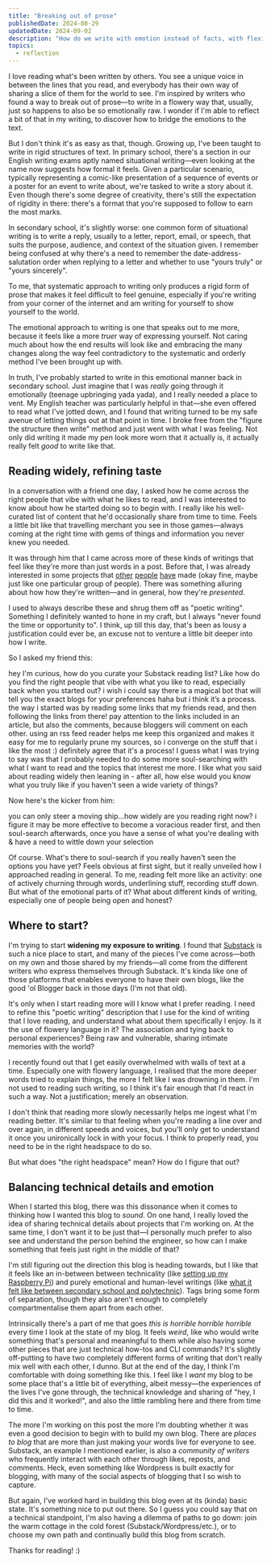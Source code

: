```yaml
---
title: "Breaking out of prose"
publishedDate: 2024-08-29
updatedDate: 2024-09-02
description: "How do we write with emotion instead of facts, with flexibility instead of structure, especially through an environment that raises and champions rigid prose?"
topics:
  - reflection
---
```


I love reading what's been written by others. You see a unique voice in between the lines that you read, and everybody has their own way of sharing a slice of them for the world to see. I'm inspired by writers who found a way to break out of prose—to write in a flowery way that, usually, just so happens to also be so emotionally raw. I wonder if I'm able to reflect a bit of that in my writing, to discover how to bridge the emotions to the text.

But I don't think it's as easy as that, though. Growing up, I've been taught to write in rigid structures of text. In primary school, there's a section in our English writing exams aptly named situational writing—even looking at the name now suggests how formal it feels. Given a particular scenario, typically representing a comic-like presentation of a sequence of events or a poster for an event to write about, we're tasked to write a story about it. Even though there's some degree of creativity, there's still the expectation of rigidity in there: there's a format that you're supposed to follow to earn the most marks.

In secondary school, it's slightly worse: one common form of situational writing is to write a reply, usually to a letter, report, email, or speech, that suits the purpose, audience, and context of the situation given. I remember being confused at why there's a need to remember the date-address-salutation order when replying to a letter and whether to use "yours truly" or "yours sincerely".

To me, that systematic approach to writing only produces a rigid form of prose that makes it feel difficult to feel genuine, especially if you're writing from your corner of the internet and am writing for yourself to show yourself to the world.

The emotional approach to writing is one that speaks out to me more, because it feels like a more *true*r way of expressing yourself. Not caring much about how the end results will look like and embracing the many changes along the way feel contradictory to the systematic and orderly method I've been brought up with.

In truth, I've probably started to write in this emotional manner back in secondary school. Just imagine that I was _really_ going through it emotionally (teenage upbringing yada yada), and I really needed a place to vent. My English teacher was particularly helpful in that—she even offered to read what I've jotted down, and I found that writing turned to be my safe avenue of letting things out at that point in time. I broke free from the "figure the structure then write" method and just went with what I was feeling. Not only did writing it made my pen look more worn that it actually is, it actually really felt _good_ to write like that.

## Reading widely, refining taste

In a conversation with a friend one day, I asked how he come across the right people that vibe with what he likes to read, and I was interested to know about how he started doing so to begin with. I really like his well-curated list of content that he'd occasionally share from time to time. Feels a little bit like that travelling merchant you see in those games—always coming at the right time with gems of things and information you never knew you needed.

It was through him that I came across more of these kinds of writings that feel like they're more than just words in a post. Before that, I was already interested in some projects that [other](https://we-b.site/) [people](https://pluriverse.world/) [have](https://verses.xyz/) made (okay fine, maybe just like one particular group of people). There was something alluring about how how they're written—and in general, how they're _presented_.

I used to always describe these and shrug them off as "poetic writing". Something I definitely wanted to hone in my craft, but I always "never found the time or opportunity to". I think, up till this day, that's been as lousy a justification could ever be, an excuse not to venture a little bit deeper into how I write.


<Conversation>
  <p>So I asked my friend this:</p>
  <ConversationMessage fromSelf={true}>
    hey I'm curious, how do you curate your Substack reading list? Like how do
    you find the right people that vibe with what you like to read, especially
    back when you started out?
  </ConversationMessage>
  <ConversationMessage>
    i wish i could say there is a magical bot that will tell you the exact blogs
    for your preferences haha but i think it’s a process. the way i started was
    by reading some links that my friends read, and then following the links
    from there! pay attention to the links included in an article, but also the
    comments, because bloggers will comment on each other. using an rss feed
    reader helps me keep this organized and makes it easy for me to regularly
    prune my sources, so i converge on the stuff that i like the most :)
  </ConversationMessage>
  <ConversationMessage fromSelf={true}>
    definitely agree that it's a process! I guess what I was trying to say was
    that I probably needed to do some more soul-searching with what I want to
    read and the topics that interest me more. I like what you said about
    reading widely then leaning in - after all, how else would you know what you
    truly like if you haven't seen a wide variety of things?
  </ConversationMessage>
  <p>Now here's the kicker from him:</p>
  <ConversationMessage>
    you can only steer a moving ship...how widely are you reading right now? i
    figure it may be more effective to become a voracious reader first, and then
    soul-search afterwards, once you have a sense of what you're dealing with &
    have a need to wittle down your selection
  </ConversationMessage>
</Conversation>

Of course. What's there to soul-search if you really haven't seen the options you have yet? Feels obvious at first sight, but it really unveiled how I approached reading in general. To me, reading felt more like an activity: one of actively churning through words, underlining stuff, recording stuff down. But what of the emotional parts of it? What about different kinds of writing, especially one of people being open and honest?

## Where to start?

I'm trying to start **widening my exposure to writing**. I found that [Substack](https://substack.com) is such a nice place to start, and many of the pieces I've come across—both on my own and those shared by my friends—all come from the different writers who express themselves through Substack. It's kinda like one of those platforms that enables everyone to have their own blogs, like the good 'ol Blogger back in those days (I'm not that old).

It's only when I start reading more will I know what I prefer reading. I need to refine this "poetic writing" description that I use for the kind of writing that I love reading, and understand what about them specifically I enjoy. Is it the use of flowery language in it? The association and tying back to personal experiences? Being raw and vulnerable, sharing intimate memories with the world?

I recently found out that I get easily overwhelmed with walls of text at a time. Especially one with flowery language, I realised that the more deeper words tried to explain things, the more I felt like I was drowning in them. I'm not used to reading such writing, so I think it's fair enough that I'd react in such a way. Not a justification; merely an observation.

I don't think that reading more slowly necessarily helps me ingest what I'm reading better. It's similar to that feeling when you're reading a line over and over again, in different speeds and voices, but you'll only get to understand it once you unironically lock in with your focus. I think to properly read, you need to be in the right headspace to do so.

But what does "the right headspace" mean? How do I figure that out?

## Balancing technical details and emotion

When I started this blog, there was this dissonance when it comes to thinking how I wanted this blog to _sound_. On one hand, I really loved the idea of sharing technical details about projects that I'm working on. At the same time, I don't want it to be just that—I personally much prefer to also see and understand the person behind the engineer, so how can I make something that feels just right in the middle of that?

I'm still figuring out the direction this blog is heading towards, but I like that it feels like an in-between between technicality (like [setting up my Raspberry Pi](/posts/a-long-journey-to-setting-up-raspberry-pi)) and purely emotional and human-level writings (like [what it felt like between secondary school and polytechnic](/posts/reflections-from-a-liminal-space)). Tags bring some form of separation, though they also aren't enough to completely compartmentalise them apart from each other.

Intrinsically there's a part of me that goes _this is horrible horrible horrible_ every time I look at the state of my blog. It feels _weird_, like who would write something that's personal and meaningful to them while also having some other pieces that are just technical how-tos and CLI commands? It's slightly off-putting to have two completely different forms of writing that don't really mix well with each other, I dunno. But at the end of the day, I think I'm comfortable with doing something like this. I feel like I _want_ my blog to be some place that's a little bit of everything, albeit messy—the experiences of the lives I've gone through, the technical knowledge and sharing of "hey, I did this and it worked!", and also the little rambling here and there from time to time.

The more I'm working on this post the more I'm doubting whether it was even a good decision to begin with to build my own blog. There are _places to blog_ that are more than just making your words live for everyone to see. Substack, an example I mentioned earlier, is also a _community of writers_ who frequently interact with each other through likes, reposts, and comments. Heck, even something like Wordpress is built exactly for blogging, with many of the social aspects of blogging that I so wish to capture.

But again, I've worked hard in building this blog even at its (kinda) basic state. It's something nice to put out there. So I guess you could say that on a technical standpoint, I'm also having a dilemma of paths to go down: join the warm cottage in the cold forest (Substack/Wordpress/etc.), or to choose my own path and continually build this blog from scratch.

Thanks for reading! :)
